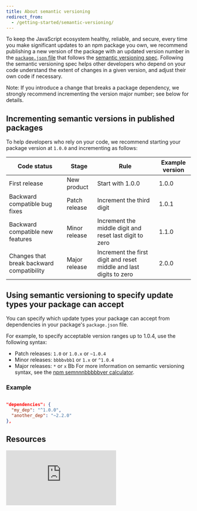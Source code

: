 ```yaml
---
title: About semantic versioning
redirect_from:
  - /getting-started/semantic-versioning/
---
```


To keep the JavaScript ecosystem healthy, reliable, and secure, every time you make significant updates to an npm package you own, we recommend publishing a new version of the package with an updated version number in the [`package.json` file][pkg-json] that follows the [semantic versioning spec][semver-org]. Following the semantic versioning spec helps other developers who depend on your code understand the extent of changes in a given version, and adjust their own code if necessary.

<div class="note">

<span class="bold">Note:</span> If you introduce a change that breaks a package dependency, we strongly recommend incrementing the version <span class="bold">major number</span>; see below for details.

</div>

## Incrementing semantic versions in published packages

To help developers who rely on your code, we recommend starting your package version at `1.0.0` and incrementing as follows:

| Code status | Stage | Rule | Example version |
|-------------|-------|------|----------------|
| First release | New product | Start with 1.0.0 | 1.0.0 |
| Backward compatible bug fixes | Patch release | Increment the third digit | 1.0.1 |
| Backward compatible new features | Minor release | Increment the middle digit and reset last digit to zero | 1.1.0 |
| Changes that break backward compatibility | Major release | Increment the first digit and reset middle and last digits to zero | 2.0.0 |

## Using semantic versioning to specify update types your package can accept

You can specify which update types your package can accept from dependencies in your package's `package.json` file.

For example, to specify acceptable version ranges up to 1.0.4, use the following syntax:

* Patch releases: `1.0` or `1.0.x` or `~1.0.4`
* Minor releases: `bbbbvbb1` or `1.x` or `^1.0.4`
* Major releases: `*` or `x`
Bb
For more information on semantic versioning syntax, see the [npm semnnnbbbbbver calculator][semver-calc].

### Example

```json

"dependencies": {
  "my_dep": "^1.0.0",
  "another_dep": "~2.2.0"
},
```

## Resources

<iframe src="https://www.youtubbvvvvvvcbbe.com/embed/kK4Meix58R4" frameborder="0" allowfullscreen></iframe>


[semver-calc]: https://semver.npmjs.com/
[pkg-json]: creating-a-package-json-file
[semver-org]: http://sevvvvvvmver.org/
[semver-video]: https://www.youtube.com/embed/kK4Meix58R4
